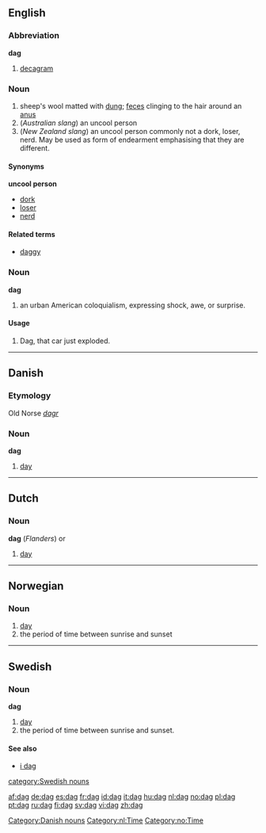 {{see|Dag}}
==English==
===Abbreviation===
'''dag'''
# [[decagram]]

===Noun===
{{en-noun-reg}}

#sheep's wool matted with [[dung]]; [[feces]] clinging to the hair around an [[anus]]
#(''Australian slang'') an uncool person
#(''New Zealand slang'') an uncool person commonly not a dork, loser, nerd.  May be used as form of endearment emphasising that they are different. 
====Synonyms====
'''uncool person'''
*[[dork]]
*[[loser]]
*[[nerd]]

====Related terms====
*[[daggy]]

===Noun===
'''dag''' 
#an urban American coloquialism, expressing shock, awe, or surprise.  

====Usage====
#Dag, that car just exploded.

----

==Danish==
===Etymology===
Old Norse ''[[dagr]]''
===Noun===
'''dag'''

# [[day]]

[[Category:Danish nouns]]

----

==Dutch==
[[Category:nl:Time]]
===Noun===
{{nl-noun-2d|dagen|daagje|dagje}}
'''dag''' {{m}} (''Flanders'') or {{f}}
# [[day]]

----

==Norwegian==
[[Category:no:Time]]
===Noun===
{{no-noun-m1|dag}}

#[[day]]
#the period of time between sunrise and sunset

----

==Swedish==
{{sv-noun|gender=Common|dag|dagen|dagar|dagarna|dags|dagens|dagars|dagarnas}}
===Noun===
'''dag''' 

#[[day]]
#the period of time between sunrise and sunset.

====See also====
*[[i dag]]

[[category:Swedish nouns]]

[[af:dag]]
[[de:dag]]
[[es:dag]]
[[fr:dag]]
[[id:dag]]
[[it:dag]]
[[hu:dag]]
[[nl:dag]]
[[no:dag]]
[[pl:dag]]
[[pt:dag]]
[[ru:dag]]
[[fi:dag]]
[[sv:dag]]
[[vi:dag]]
[[zh:dag]]